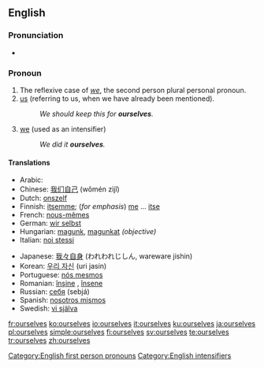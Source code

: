 ==English==

{{rank|offer|promise|obliged|911|ourselves|pale|happiness|religion}}

===Pronunciation===
{{English reflexive pronouns}}
*{{audio|en-us-ourselves.ogg|Audio (US)}}

===Pronoun===
{{en-pron|desc=personal pronoun}}

# The reflexive case of ''[[we]]'', the second person plural personal pronoun.
# [[us]] (referring to us, when we have already been mentioned).
#:''We should keep this for '''ourselves'''.''
# [[we]] (used as an intensifier)
#:''We did it '''ourselves'''.''

====Translations====
{{trans-top}}
*Arabic: {{Arab|[[انفسنا]]}} {{IPAchar|(anfúsana)}}
*Chinese: [[我们自己]] (wǒmén zìjǐ)
*Dutch: [[onszelf]]
*Finnish: [[itsemme]]; (''for emphasis'') [[me#Finnish|me]] ... [[itse]]
*French: [[nous-mêmes]]
*German: [[wir selbst]]
*Hungarian: [[magunk]], [[magunkat]] ''(objective)''
*Italian: [[noi stessi]]
{{trans-mid}}
*Japanese: [[我々自身]] (われわれじしん, wareware jishin)
*Korean: [[우리 자신]] (uri jasin)
*Portuguese: [[nós mesmos]]
*Romanian: [[înşine]] {{m}}, [[însene]] {{f}}
*Russian: [[себя]] (sebjá)
*Spanish: [[nosotros mismos]]
*Swedish: [[vi själva]]
{{trans-bottom}}

[[Category:English first person pronouns]]
[[Category:English intensifiers]]

[[fr:ourselves]]
[[ko:ourselves]]
[[io:ourselves]]
[[it:ourselves]]
[[ku:ourselves]]
[[ja:ourselves]]
[[pl:ourselves]]
[[simple:ourselves]]
[[fi:ourselves]]
[[sv:ourselves]]
[[te:ourselves]]
[[tr:ourselves]]
[[zh:ourselves]]